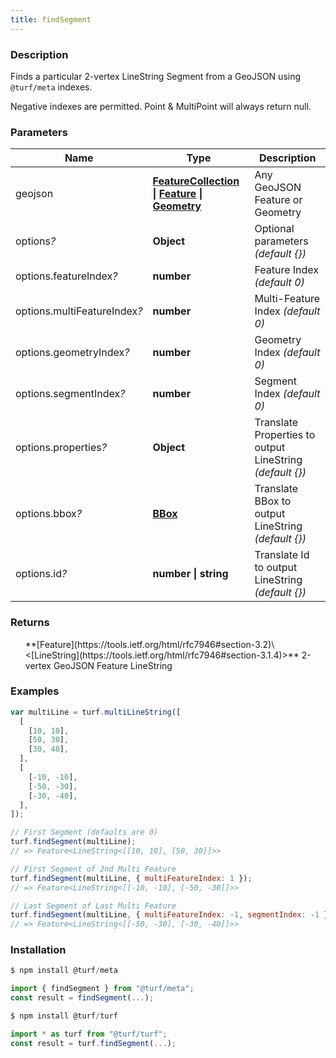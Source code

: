 ```yaml
---
title: findSegment
---
```


    
### Description

Finds a particular 2-vertex LineString Segment from a GeoJSON using `@turf/meta` indexes.

Negative indexes are permitted.
Point & MultiPoint will always return null.

### Parameters

| Name                              | Type                                                                                                                                                                                                  | Description                                               |
| --------------------------------- | ----------------------------------------------------------------------------------------------------------------------------------------------------------------------------------------------------- | --------------------------------------------------------- |
| geojson                           | **[FeatureCollection](https://tools.ietf.org/html/rfc7946#section-3.3) \| [Feature](https://tools.ietf.org/html/rfc7946#section-3.2) \| [Geometry](https://tools.ietf.org/html/rfc7946#section-3.1)** | Any GeoJSON Feature or Geometry                           |
| options<i>?</i>                   | **Object**                                                                                                                                                                                            | Optional parameters _(default \{})_                       |
| options.featureIndex<i>?</i>      | **number**                                                                                                                                                                                            | Feature Index _(default 0)_                               |
| options.multiFeatureIndex<i>?</i> | **number**                                                                                                                                                                                            | Multi-Feature Index _(default 0)_                         |
| options.geometryIndex<i>?</i>     | **number**                                                                                                                                                                                            | Geometry Index _(default 0)_                              |
| options.segmentIndex<i>?</i>      | **number**                                                                                                                                                                                            | Segment Index _(default 0)_                               |
| options.properties<i>?</i>        | **Object**                                                                                                                                                                                            | Translate Properties to output LineString _(default \{})_ |
| options.bbox<i>?</i>              | **[BBox](https://tools.ietf.org/html/rfc7946#section-5)**                                                                                                                                             | Translate BBox to output LineString _(default \{})_       |
| options.id<i>?</i>                | **number \| string**                                                                                                                                                                                  | Translate Id to output LineString _(default \{})_         |

### Returns

<ul>
  **[Feature](https://tools.ietf.org/html/rfc7946#section-3.2)\<[LineString](https://tools.ietf.org/html/rfc7946#section-3.1.4)>** 2-vertex GeoJSON Feature LineString

</ul>

### Examples

```javascript
var multiLine = turf.multiLineString([
  [
    [10, 10],
    [50, 30],
    [30, 40],
  ],
  [
    [-10, -10],
    [-50, -30],
    [-30, -40],
  ],
]);

// First Segment (defaults are 0)
turf.findSegment(multiLine);
// => Feature<LineString<[[10, 10], [50, 30]]>>

// First Segment of 2nd Multi Feature
turf.findSegment(multiLine, { multiFeatureIndex: 1 });
// => Feature<LineString<[[-10, -10], [-50, -30]]>>

// Last Segment of Last Multi Feature
turf.findSegment(multiLine, { multiFeatureIndex: -1, segmentIndex: -1 });
// => Feature<LineString<[[-50, -30], [-30, -40]]>>
```

### Installation

```javascript
$ npm install @turf/meta

import { findSegment } from "@turf/meta";
const result = findSegment(...);
```

```javascript
$ npm install @turf/turf

import * as turf from "@turf/turf";
const result = turf.findSegment(...);
```
